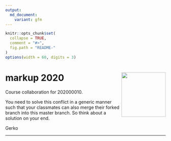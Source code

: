 ```yaml
---
output:
  md_document:
    variant: gfm
---
```


<!-- README.md is generated from README.Rmd. Please edit that file -->

```r
knitr::opts_chunk$set(
  collapse = TRUE,
  comment = "#>",
  fig.path = "README-"
)
options(width = 60, digits = 3)
```

# markup 2020 <a href='https://github.com/gerkovink/markup2020'><img src='markup_sticker_SMALL.png' align="right" height="139" /></a>


Course collaboration for 202000010. 

You need to solve this conflict in a generic manner such that your classmates can also merge their forked branch into this master branch. So think about a solution on your end. 

Gerko


---


